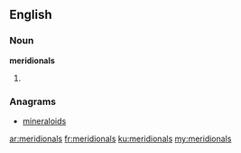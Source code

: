 ==English==

===Noun===
'''meridionals'''

# {{plural of|[[meridional]]}}

===Anagrams===
* [[mineraloids#English|mineraloids]]

[[ar:meridionals]]
[[fr:meridionals]]
[[ku:meridionals]]
[[my:meridionals]]